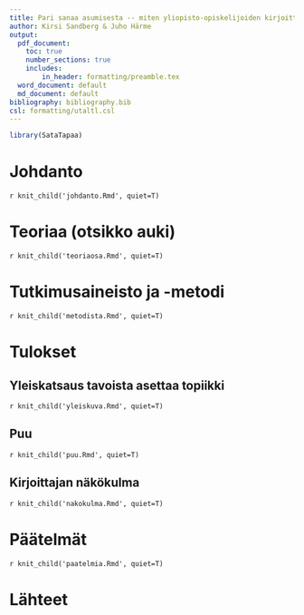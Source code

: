 ```yaml
---
title: Pari sanaa asumisesta -- miten yliopisto-opiskelijoiden kirjoittamissa vaihtoraporteissa asetetaan asuminen tekstikappaleen topiikiksi?
author: Kirsi Sandberg & Juho Härme
output:
  pdf_document: 
    toc: true
    number_sections: true
    includes:
        in_header: formatting/preamble.tex
  word_document: default
  md_document: default
bibliography: bibliography.bib
csl: formatting/utaltl.csl
---
```



```r

library(SataTapaa)

```

# Johdanto

`r knit_child('johdanto.Rmd', quiet=T)`

# Teoriaa (otsikko auki)

`r knit_child('teoriaosa.Rmd', quiet=T)`

# Tutkimusaineisto ja -metodi

`r knit_child('metodista.Rmd', quiet=T)`

# Tulokset

## Yleiskatsaus tavoista asettaa topiikki

`r knit_child('yleiskuva.Rmd', quiet=T)`


## Puu

`r knit_child('puu.Rmd', quiet=T)`

## Kirjoittajan näkökulma

`r knit_child('nakokulma.Rmd', quiet=T)`

# Päätelmät

`r knit_child('paatelmia.Rmd', quiet=T)`

# Lähteet

